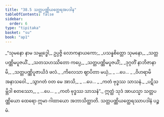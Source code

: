 ```yaml
---
title: "38.5 သတ္တပဏ္ဏိယတ္ထေရအပဒါန"
tableOfContents: false
sidebar:
  order: 6
type: "tipitaka"
basket: "su"
book: "ap1"
---
```



<DynamicBreadcrumb />

<Division number="28" book="ap1">

<Paragraph number="4131" type="verses" book="ap1">
_“သုမနော နာမ သမ္ဗုဒ္ဓေါ,_  
ဥပ္ပဇ္ဇိ လောကနာယကော;_  
_ပသန္နစိတ္တော သုမနော,_  
_သတ္တပဏ္ဏိမပူဇယိံ._  

</Paragraph>

</Division>
<Division number="29" book="ap1">

<Paragraph number="4132" type="verses" book="ap1">
_သတသဟဿိတော ကပ္ပေ,_  
_သတ္တပဏ္ဏိမပူဇယိံ;_  
_ဒုဂ္ဂတိံ နာဘိဇာနာမိ,_  
_သတ္တပဏ္ဏိပူဇာယိဒံ ဖလံ._  

</Paragraph>

</Division>
<Division number="30" book="ap1">

<Paragraph number="4133" type="verses" book="ap1">
_ကိလေသာ ဈာပိတာ မယှံ,_  
_ …ပေ… _  
_ဝိဟရာမိ အနာသဝေါ._  

</Paragraph>

</Division>
<Division number="31" book="ap1">

<Paragraph number="4134" type="verses" book="ap1">
_သွာဂတံ ဝတ မေ အာသိ,_  
_ …ပေ… _  
_ကတံ ဗုဒ္ဓဿ သာသနံ._  

</Paragraph>

</Division>
<Division number="32" book="ap1">

<Paragraph number="4135" type="verses" book="ap1">
_ပဋိသမ္ဘိဒါ စတဿော,_  
_ …ပေ… _  
_ကတံ ဗုဒ္ဓဿ သာသနံ”._  

</Paragraph>

<Paragraph number="4136" book="ap1">
ဣတ္ထံ သုဒံ အာယသ္မာ သတ္တပဏ္ဏိယော ထေရော ဣမာ ဂါထာယော အဘာသိတ္ထာတိ.

</Paragraph>
</Division>

<Paragraph number="4137" type="center" book="ap1">
သတ္တပဏ္ဏိယတ္ထေရဿာပဒါနံ ပဉ္စမံ.
</Paragraph>